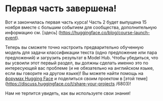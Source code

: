 # Первая часть завершена!

<CourseFloatingBanner
    chapter={4}
    classNames="absolute z-10 right-0 top-0"
/>

Вот и закончилась первая часть курса! Часть 2 будет выпущена 15 ноября вместе с большим событием для сообщества, дополнительную информацию см. [здесь] (https://huggingface.co/blog/course-launch-event).

Теперь вы сможете точно настроить предварительно обученную модель для задачи классификации текста (одно предложение или пара предложений) и загрузить результат в Model Hub. Чтобы убедиться, что вы усвоили этот первый раздел, вы должны сделать именно это по интересующей вас проблеме (и не обязательно на английском языке, если вы говорите на другом языке)! Вы можете найти помощь на [форумах Hugging Face](https://discuss.huggingface.co/) и поделиться своим проектом в [этой теме](https://discuss.huggingface.co/t/share-your-projects /6803)!

Нам не терпится увидеть, как вы используете свои знания!
